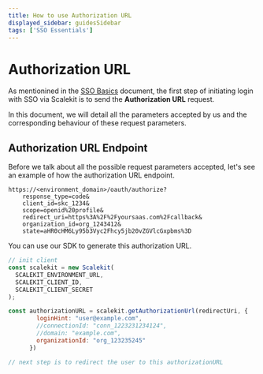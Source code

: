 ```yaml
---
title: How to use Authorization URL
displayed_sidebar: guidesSidebar
tags: ['SSO Essentials']
---
```



# Authorization URL

As mentionined in the [SSO Basics](./overview-of-sso.mdx) document, the first step of initiating login with SSO via Scalekit is to send the **Authorization URL** request.

In this document, we will detail all the parameters accepted by us and the corresponding behaviour of these request parameters.

## Authorization URL Endpoint

Before we talk about all the possible request parameters accepted, let's see an example of how the authorization URL endpoint.

```http
https://<environment_domain>/oauth/authorize?
    response_type=code&
    client_id=skc_1234&
    scope=openid%20profile&
    redirect_uri=https%3A%2F%2Fyoursaas.com%2Fcallback&
    organization_id=org_1243412&
    state=aHR0cHM6Ly95b3Vyc2Fhcy5jb20vZGVlcGxpbms%3D
```

You can use our SDK to generate this authorization URL.

<Tabs groupId="tech-stack">
<TabItem value="nodejs" label="Node.js">

```javascript showLineNumbers
// init client
const scalekit = new Scalekit(
  SCALEKIT_ENVIRONMENT_URL,
  SCALEKIT_CLIENT_ID,
  SCALEKIT_CLIENT_SECRET
);

const authorizationURL = scalekit.getAuthorizationUrl(redirectUri, {
        loginHint: "user@example.com",
        //connectionId: "conn_1223231234124",
        //domain: "example.com",
        organizationId: "org_123235245"
      })

// next step is to redirect the user to this authorizationURL
```

</TabItem>
<!-- <TabItem value="py" label="Python">

```python
# write python code here
```

</TabItem>
<TabItem value="golang" label="Go">

```go
// write go code here
```

</TabItem> -->
</Tabs>

## Possible Authorization URL Parameters

|Parameter|Required|Description|
|--- |--- |--- |
|<SimpleCode>client_id</SimpleCode>|REQUIRED|The client ID string that you obtain from the API Credentials page|
|<SimpleCode>nonce</SimpleCode>|OPTIONAL|A random value generated by your app that enables replay protection.|
|<SimpleCode>organization_id</SimpleCode>|REQUIRED *|Organization ID for which the SSO flow must be initiated for. Based on the organization ID supplied, the user will be redirected to the SSO connection's identity provider configured for that organization.|
|<SimpleCode>connection_id</SimpleCode>|REQUIRED *|Connection ID for which the SSO flow must be initiated for. If the Connection's status is `active`, the user will be redirected to the SSO Connection's identity provider configured.|
|<SimpleCode>domain</SimpleCode>|REQUIRED *|domain part of the email address that is configured for an organization. Example: yourcustomer.com|
||* one of organization_id, connection_id or domain must be sent as a request parameter to determine which SSO connection needs to be used to initiate the SSO flow.||
|<SimpleCode>response_type</SimpleCode>|REQUIRED|value must be `code`|
|<SimpleCode>redirect_uri</SimpleCode>|REQUIRED|Determines where the response is sent. The value of this parameter must exactly match one of the authorized redirect values that you set in the API Credentials page (including the HTTP or HTTPS scheme, case, and trailing '/', if any). <br/><br/> Click <a href="/best-practices/redirect-uri" target="_blank">here to read more</a> about redirect_uri|
|<SimpleCode>scope</SimpleCode>|REQUIRED|value must be `openid profile`|
|<SimpleCode>state</SimpleCode>|OPTIONAL, but strongly recommended|An opaque string that is round-tripped in the protocol; that is to say, it is returned back as-is as a URI parameter in the Basic flow. The state can be useful for correlating requests and responses. Because your redirect_uri can be guessed, using a state value can increase your assurance that an incoming connection is the result of an authentication request initiated by your app. <br/> <br/>State will be useful if you would like to retain some information about the user that you would like to use at the end of the login flow - for example: deep link URL in your product to redirect the user to after a successful login. <br/><br/>If you generate a random string or encode the hash of some client state (e.g., a cookie) in this state variable, you can validate the response to additionally ensure that the request and response originated in the same browser. This additional validation offers protection against attacks such as cross-site request forgery.|
|<SimpleCode>login_hint</SimpleCode>|OPTIONAL|When your app knows the email address of the user it is trying to authenticate, it can provide this parameter as a hint to the authentication server and Scalekit will pass this information to your customer's identity provider. Some identity providers prefill the login box with this value to make the login experience easier for the end user.|
